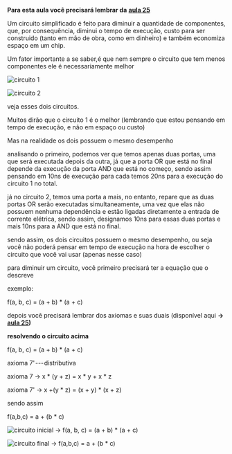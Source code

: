






**Para esta aula você precisará lembrar da** [**aula
25**](https://dpbm.medium.com/ci%C3%AAncias-da-computa%C3%A7%C3%A3o-dia-25-c8b4a9a1ae47)








Um circuito simplificado é feito para diminuir a quantidade de
componentes, que, por consequência, diminui o tempo de execução, custo
para ser construido (tanto em mão de obra, como em dinheiro) e também
economiza espaço em um chip.

Um fator importante a se saber,é que nem sempre o circuito que tem menos
componentes ele é necessariamente melhor

![circuito 1](/image//image/image_34.png)

![circuito 2](/image//image/image_35.png)

veja esses dois circuitos.

Muitos dirão que o circuito 1 é o melhor (lembrando que estou pensando
em tempo de execução, e não em espaço ou custo)

Mas na realidade os dois possuem o mesmo desempenho

analisando o primeiro, podemos ver que temos apenas duas portas, uma que
será executada depois da outra, já que a porta OR que está no final
depende da execução da porta AND que está no começo, sendo assim
pensando em 10ns de execução para cada temos 20ns para a execução do
circuito 1 no total.

já no circuito 2, temos uma porta a mais, no entanto, repare que as duas
portas OR serão executadas simultaneamente, uma vez que elas não possuem
nenhuma dependência e estão ligadas diretamente a entrada de corrente
elétrica, sendo assim, designamos 10ns para essas duas portas e mais
10ns para a AND que está no final.

sendo assim, os dois circuitos possuem o mesmo desempenho, ou seja você
não poderá pensar em tempo de execução na hora de escolher o circuito
que você vai usar (apenas nesse caso)








para diminuir um circuito, você primeiro precisará ter a equação que o
descreve

exemplo:

f(a, b, c) = (a + b) \* (a + c)

depois você precisará lembrar dos axiomas e suas duais (disponível aqui
**→** [**aula
25**](https://dpbm.medium.com/ci%C3%AAncias-da-computa%C3%A7%C3%A3o-dia-25-c8b4a9a1ae47)**)**

**resolvendo o circuito acima**

f(a, b, c) = (a + b) \* (a + c)

axioma 7\' --- distributiva

axioma 7 → x \* (y + z) = x \* y + x \* z

axioma 7\' → x +(y \* z) = (x + y) \* (x + z)

sendo assim

f(a,b,c) = a + (b \* c)

![circuito inicial → f(a, b, c) = (a + b) \* (a + c)](/image//image/image_35.png)

![circuito final → f(a,b,c) = a + (b \* c)](/image//image/image_34.png)


